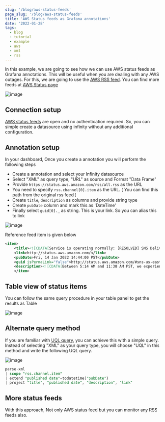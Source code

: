 ```yaml
---
slug: '/blog/aws-status-feeds'
page_slug: '/blog/aws-status-feeds'
title: 'AWS Status feeds as Grafana annotations'
date: '2022-01-28'
tags:
  - blog
  - tutorial
  - example
  - aws
  - xml
  - rss
---
```


In this example, we are going to see how we can use AWS status feeds as Grafana annotations. This will be useful when you are dealing with any AWS outages. For this, we are going to use the [AWS RSS feed](https://status.aws.amazon.com/rss/all.rss). You can find more feeds at [AWS Status page](https://status.aws.amazon.com/)

![image](https://user-images.githubusercontent.com/153843/151575227-20088546-4368-4066-a91b-64058982544b.png#center)

## Connection setup

[AWS status feeds](https://status.aws.amazon.com/rss/all.rss) are open and no authentication required. So, you can simple create a datasource using infinity without any additional configuration.

## Annotation setup

In your dashboard, Once you create a annotation you will perform the following steps

- Create a annotation and select your Infinity datasource
- Select "XML" as query type, "URL" as source and Format "Data Frame"
- Provide `https://status.aws.amazon.com/rss/all.rss` as the URL
- You need to specify `rss.channel[0].item` as the URL. ( You can find this path from the original rss feed )
- Create `title`, `description` as columns and provide string type
- Create `pubDate` column and mark this as 'DateTime'
- Finally select `guid[0]._` as string. This is your link. So you can alias this to link

![image](https://user-images.githubusercontent.com/153843/151575928-4fc9f188-7f9a-43c5-a92a-6069fe434e6a.png)

Reference feed item is given below

```xml
<item>
    <title><![CDATA[Service is operating normally: [RESOLVED] SMS Delivery Delays]]></title>
    <link>http://status.aws.amazon.com/</link>
    <pubDate>Fri, 14 Jan 2022 14:44:00 PST</pubDate>
    <guid isPermaLink="false">http://status.aws.amazon.com/#sns-us-east-1_1642200240</guid>
    <description><![CDATA[Between 5:14 AM and 11:38 AM PST, we experienced increased delivery latency while delivering SMS messages using US toll-free numbers. Also starting at 5:14 AM, SMS message delivery receipts were delayed, which created a backlog of undelivered delivery receipts. We are continuing to work with our downstream partners to clear this backlog. Receipts for new SMS deliveries will also be delayed until this backlog clears. The issues have been resolved and the service is operating normally.]]></description>
    </item>
```

## Table view of status items

You can follow the same query procedure in your table panel to get the results as Table

![image](https://user-images.githubusercontent.com/153843/151576874-6f4d73d2-9331-4473-a7aa-a3eae0bec880.png#center)

## Alternate query method

If you are familiar with [UQL query](/docs/uql), you can achieve this with a simple query. Instead of selecting "XML" as your query type, you will choose "UQL" in this method and write the following UQL query.

![image](https://user-images.githubusercontent.com/153843/151577609-d2e5a7c3-aaf8-412b-83b8-965ca676eef4.png#center)

```sql
parse-xml
| scope "rss.channel.item"
| extend "published date"=todatetime("pubDate")
| project "title", "published date", "description", "link"
```

## More status feeds

With this approach, Not only AWS status feed but you can monitor any RSS feeds also.
